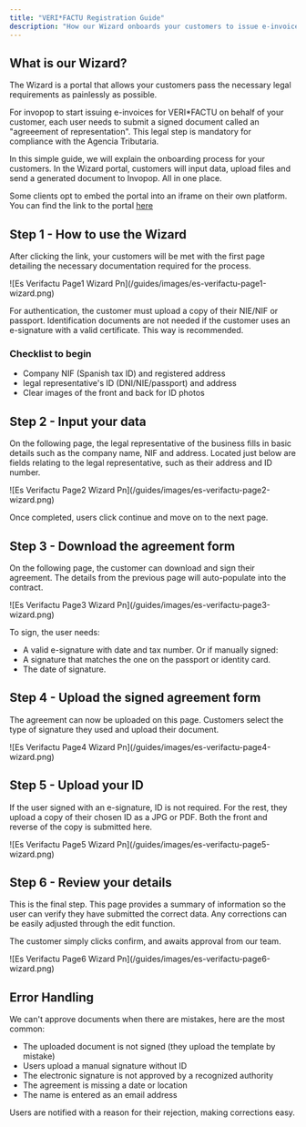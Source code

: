 ```yaml
---
title: "VERI*FACTU Registration Guide"
description: "How our Wizard onboards your customers to issue e-invoices in Spain. A step by step guide."
---
```




## What is our Wizard?

The Wizard is a portal that allows your customers pass the necessary legal requirements as painlessly as possible.

For invopop to start issuing e-invoices for VERI\*FACTU on behalf of your customer, each user needs to submit a signed document called an "agreeement of representation". This legal step is mandatory for compliance with the Agencia Tributaria.

In this simple guide, we will explain the onboarding process for your customers. In the Wizard portal, customers will input data, upload files and send a generated document to Invopop. All in one place.

Some clients opt to embed the portal into an iframe on their own platform. You can find the link to the portal [here](https://verifactu.invopop.com/reg/KI2tOR1HN3T/start)



## Step 1 - How to use the Wizard

After clicking the link, your customers will be met with the first page detailing the necessary documentation required for the process.

<Frame caption="Page 1 of the VERI*FACTU supplier registration wizard">
  ![Es Verifactu Page1 Wizard Pn](/guides/images/es-verifactu-page1-wizard.png)
</Frame>

For authentication, the customer must upload a copy of their NIE/NIF or passport. Identification documents are not needed if the customer uses an e-signature with a valid certificate. This way is recommended.


### Checklist to begin

- Company NIF (Spanish tax ID) and registered address
- legal representative's ID (DNI/NIE/passport) and address
- Clear images of the front and back for ID photos




## Step 2 - Input your data

On the following page, the legal representative of the business fills in basic details such as the company name, NIF and address. Located just below are fields relating to the legal representative, such as their address and ID number.

<Frame caption="Page 2 of the VERI*FACTU supplier registration wizard">
  ![Es Verifactu Page2 Wizard Pn](/guides/images/es-verifactu-page2-wizard.png)
</Frame>

Once completed, users click continue and move on to the next page.




## Step 3 - Download the agreement form

On the following page, the customer can download and sign their agreement. The details from the previous page will auto-populate into the contract.

<Frame caption="Page 3 of the VERI*FACTU supplier registration wizard">
  ![Es Verifactu Page3 Wizard Pn](/guides/images/es-verifactu-page3-wizard.png)
</Frame>

To sign, the user needs:

- A valid e-signature with date and tax number.
 Or if manually signed:
- A signature that matches the one on the passport or identity card.
- The date of signature.  




## Step 4 - Upload the signed agreement form

The agreement can now be uploaded on this page. Customers select the type of signature they used and upload their document.

<Frame caption="Page 4 of the VERI*FACTU supplier registration wizard">
  ![Es Verifactu Page4 Wizard Pn](/guides/images/es-verifactu-page4-wizard.png)
</Frame>




## Step 5 - Upload your ID

If the user signed with an e-signature, ID is not required. For the rest, they upload a copy of their chosen ID as a JPG or PDF. Both the front and reverse of the copy is submitted here.

<Frame caption="Page 5 of the VERI*FACTU supplier registration wizard">
  ![Es Verifactu Page5 Wizard Pn](/guides/images/es-verifactu-page5-wizard.png)
</Frame>




## Step 6 - Review your details

This is the final step. This page provides a summary of information so the user can verify they have submitted the correct data. Any corrections can be easily adjusted through the edit function.

The customer simply clicks confirm, and awaits approval from our team.

<Frame caption="Page 6 of the VERI*FACTU supplier registration wizard">
  ![Es Verifactu Page6 Wizard Pn](/guides/images/es-verifactu-page6-wizard.png)
</Frame>



## Error Handling

We can't approve documents when there are mistakes, here are the most common:

- The uploaded document is not signed (they upload the template by mistake)
- Users upload a manual signature without ID
- The electronic signature is not approved by a recognized authority
- The agreement is missing a date or location
- The name is entered as an email address

Users are notified with a reason for their rejection, making corrections easy.